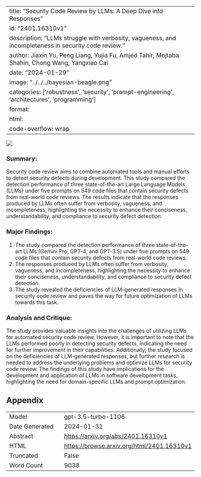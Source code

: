 
---
title: "Security Code Review by LLMs: A Deep Dive into Responses"
id: "2401.16310v1"
description: "LLMs struggle with verbosity, vagueness, and incompleteness in security code review."
author: Jiaxin Yu, Peng Liang, Yujia Fu, Amjed Tahir, Mojtaba Shahin, Chong Wang, Yangxiao Cai
date: "2024-01-29"
image: "../../../bayesian-beagle.png"
categories: ['robustness', 'security', 'prompt-engineering', 'architectures', 'programming']
format:
  html:
    code-overflow: wrap
---

![](None)

### Summary:
Security code review aims to combine automated tools and manual efforts to detect security defects during development. This study compared the detection performance of three state-of-the-art Large Language Models (LLMs) under five prompts on 549 code files that contain security defects from real-world code reviews. The results indicate that the responses produced by LLMs often suffer from verbosity, vagueness, and incompleteness, highlighting the necessity to enhance their conciseness, understandability, and compliance to security defect detection.

### Major Findings:
1. The study compared the detection performance of three state-of-the-art LLMs (Gemini Pro, GPT-4, and GPT-3.5) under five prompts on 549 code files that contain security defects from real-world code reviews.
2. The responses produced by LLMs often suffer from verbosity, vagueness, and incompleteness, highlighting the necessity to enhance their conciseness, understandability, and compliance to security defect detection.
3. The study revealed the deficiencies of LLM-generated responses in security code review and paves the way for future optimization of LLMs towards this task.

### Analysis and Critique:
The study provides valuable insights into the challenges of utilizing LLMs for automated security code review. However, it is important to note that the LLMs performed poorly in detecting security defects, indicating the need for further improvement in their capabilities. Additionally, the study focused on the deficiencies of LLM-generated responses, but further research is needed to address the underlying problems and optimize LLMs for security code review. The findings of this study have implications for the development and application of LLMs in software development tasks, highlighting the need for domain-specific LLMs and prompt optimization.

## Appendix

|          |          |
|----------|----------|
| Model     | gpt-3.5-turbo-1106       |
| Date Generated     | 2024-01-31       |
| Abstract | [https://arxiv.org/abs/2401.16310v1](https://arxiv.org/abs/2401.16310v1)        |
| HTML     | [https://browse.arxiv.org/html/2401.16310v1](https://browse.arxiv.org/html/2401.16310v1)       |
| Truncated       | False       |
| Word Count       | 9038       |